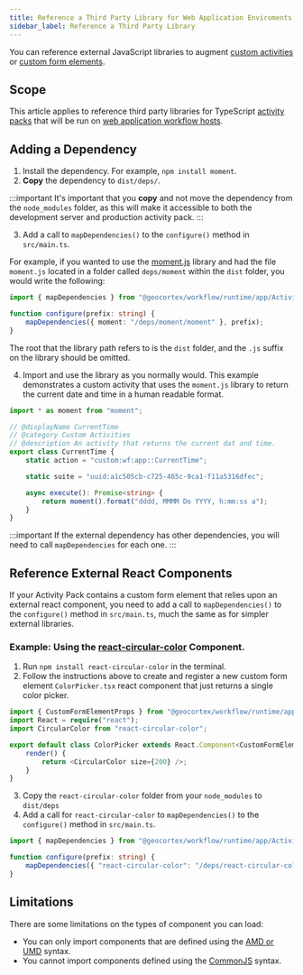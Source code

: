 ```yaml
---
title: Reference a Third Party Library for Web Application Enviroments
sidebar_label: Reference a Third Party Library
---
```


You can reference external JavaScript libraries to augment [custom activities](implement-custom-activity-web.mdx) or [custom form elements](implement-custom-form-elements-web.mdx).

## Scope

This article applies to reference third party libraries for TypeScript [activity packs](concepts-key-concepts.mdx#activity-packs) that will be run on [web application workflow hosts](concepts-key-concepts.mdx#geocortex-workflow-hosts).

<WebPrereqs />

## Adding a Dependency

1. Install the dependency. For example, `npm install moment`.
2. **Copy** the dependency to `dist/deps/`.

:::important
It's important that you **copy** and not move the dependency from the `node_modules` folder, as this will make it accessible to both the development server and production activity pack.
:::

3. Add a call to `mapDependencies()` to the `configure()` method in `src/main.ts`.

For example, if you wanted to use the [moment.js](https://github.com/moment/moment) library and had the file `moment.js` located in a folder called `deps/moment` within the `dist` folder, you would write the following:

```ts
import { mapDependencies } from "@geocortex/workflow/runtime/app/ActivityPackUtils";

function configure(prefix: string) {
    mapDependencies({ moment: "/deps/moment/moment" }, prefix);
}
```

The root that the library path refers to is the `dist` folder, and the `.js` suffix on the library should be omitted.

4. Import and use the library as you normally would. This example demonstrates a custom activity that uses the `moment.js` library to return the current date and time in a human readable format.

```ts
import * as moment from "moment";

// @displayName CurrentTime
// @category Custom Activities
// @description An activity that returns the current dat and time.
export class CurrentTime {
    static action = "custom:wf:app::CurrentTime";

    static suite = "uuid:a1c505cb-c725-465c-9ca1-f11a5316dfec";

    async execute(): Promise<string> {
        return moment().format("dddd, MMMM Do YYYY, h:mm:ss a");
    }
}
```

:::important
If the external dependency has other dependencies, you will need to call `mapDependencies` for each one.
:::

## Reference External React Components

If your Activity Pack contains a custom form element that relies upon an external react component, you need to add a call to `mapDependencies()` to the `configure()` method in `src/main.ts`, much the same as for simpler external libraries.

<!--
TODO: This library is very outdated, and will start causing `npm install` errors when we upgrade to React 16 in the SDK.
It doesn't support React 16. Let's pick something more popular perhaps?
-->

### Example: Using the [react-circular-color](https://github.com/ubcent/react-circular-color) Component.

1. Run `npm install react-circular-color` in the terminal.
2. Follow the instructions above to create and register a new custom form element `ColorPicker.tsx` react component that just returns a single color picker.

```ts
import { CustomFormElementProps } from "@geocortex/workflow/runtime/app/RegisterCustomFormElementBase";
import React = require("react");
import CircularColor from "react-circular-color";

export default class ColorPicker extends React.Component<CustomFormElementProps> {
    render() {
        return <CircularColor size={200} />;
    }
}
```

3. Copy the `react-circular-color` folder from your `node_modules` to `dist/deps`
4. Add a call for `react-circular-color` to `mapDependencies()` to the `configure()` method in `src/main.ts`.

```ts
import { mapDependencies } from "@geocortex/workflow/runtime/app/ActivityPackUtils";

function configure(prefix: string) {
    mapDependencies({ "react-circular-color": "/deps/react-circular-color/build/index" }, prefix);
}
```

## Limitations

There are some limitations on the types of component you can load:

-   You can only import components that are defined using the [AMD or UMD](https://www.davidbcalhoun.com/2014/what-is-amd-commonjs-and-umd/) syntax.
-   You cannot import components defined using the [CommonJS](http://requirejs.org/docs/commonjs.html) syntax.
